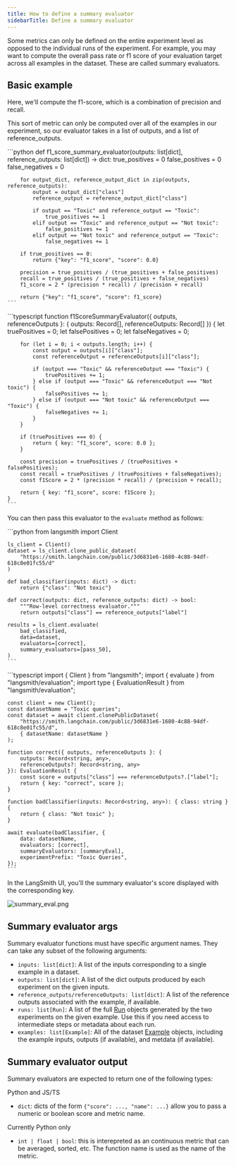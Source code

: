 ```yaml
---
title: How to define a summary evaluator
sidebarTitle: Define a summary evaluator
---
```


Some metrics can only be defined on the entire experiment level as opposed to the individual runs of the experiment. For example, you may want to compute the overall pass rate or f1 score of your evaluation target across all examples in the dataset. These are called summary evaluators.

## Basic example

Here, we'll compute the f1-score, which is a combination of precision and recall.

This sort of metric can only be computed over all of the examples in our experiment, so our evaluator takes in a list of outputs, and a list of reference_outputs.

<Tabs>
  <Tab title="Python">
    ```python
    def f1_score_summary_evaluator(outputs: list[dict], reference_outputs: list[dict]) -> dict:
        true_positives = 0
        false_positives = 0
        false_negatives = 0
        
        for output_dict, reference_output_dict in zip(outputs, reference_outputs):
            output = output_dict["class"]
            reference_output = reference_output_dict["class"]
            
            if output == "Toxic" and reference_output == "Toxic":
                true_positives += 1
            elif output == "Toxic" and reference_output == "Not toxic":
                false_positives += 1
            elif output == "Not toxic" and reference_output == "Toxic":
                false_negatives += 1
        
        if true_positives == 0:
            return {"key": "f1_score", "score": 0.0}
        
        precision = true_positives / (true_positives + false_positives)
        recall = true_positives / (true_positives + false_negatives)
        f1_score = 2 * (precision * recall) / (precision + recall)
        
        return {"key": "f1_score", "score": f1_score}
    ```
  </Tab>
  <Tab title="TypeScript">
    ```typescript
    function f1ScoreSummaryEvaluator({ outputs, referenceOutputs }: { 
        outputs: Record<string, any>[], 
        referenceOutputs: Record<string, any>[] 
    }) {
        let truePositives = 0;
        let falsePositives = 0;
        let falseNegatives = 0;
        
        for (let i = 0; i < outputs.length; i++) {
            const output = outputs[i]["class"];
            const referenceOutput = referenceOutputs[i]["class"];
            
            if (output === "Toxic" && referenceOutput === "Toxic") {
                truePositives += 1;
            } else if (output === "Toxic" && referenceOutput === "Not toxic") {
                falsePositives += 1;
            } else if (output === "Not toxic" && referenceOutput === "Toxic") {
                falseNegatives += 1;
            }
        }
        
        if (truePositives === 0) {
            return { key: "f1_score", score: 0.0 };
        }
        
        const precision = truePositives / (truePositives + falsePositives);
        const recall = truePositives / (truePositives + falseNegatives);
        const f1Score = 2 * (precision * recall) / (precision + recall);
        
        return { key: "f1_score", score: f1Score };
    }
    ```
  </Tab>
</Tabs>

You can then pass this evaluator to the `evaluate` method as follows:

<Tabs>
  <Tab title="Python">
    ```python
    from langsmith import Client

    ls_client = Client()
    dataset = ls_client.clone_public_dataset(
        "https://smith.langchain.com/public/3d6831e6-1680-4c88-94df-618c8e01fc55/d"
    )

    def bad_classifier(inputs: dict) -> dict:
        return {"class": "Not toxic"}

    def correct(outputs: dict, reference_outputs: dict) -> bool:
        """Row-level correctness evaluator."""
        return outputs["class"] == reference_outputs["label"]

    results = ls_client.evaluate(
        bad_classified,
        data=dataset,
        evaluators=[correct],
        summary_evaluators=[pass_50],
    )
    ```
  </Tab>
  <Tab title="TypeScript">
    ```typescript
    import { Client } from "langsmith";
    import { evaluate } from "langsmith/evaluation";
    import type { EvaluationResult } from "langsmith/evaluation";

    const client = new Client();
    const datasetName = "Toxic queries";
    const dataset = await client.clonePublicDataset(
        "https://smith.langchain.com/public/3d6831e6-1680-4c88-94df-618c8e01fc55/d",
        { datasetName: datasetName }
    );

    function correct({ outputs, referenceOutputs }: { 
        outputs: Record<string, any>, 
        referenceOutputs?: Record<string, any> 
    }): EvaluationResult {
        const score = outputs["class"] === referenceOutputs?.["label"];
        return { key: "correct", score };
    }

    function badClassifier(inputs: Record<string, any>): { class: string } {
        return { class: "Not toxic" };
    }

    await evaluate(badClassifier, {
        data: datasetName,
        evaluators: [correct],
        summaryEvaluators: [summaryEval],
        experimentPrefix: "Toxic Queries",
    });
    ```
  </Tab>
</Tabs>

In the LangSmith UI, you'll the summary evaluator's score displayed with the corresponding key.

![summary_eval.png](images/summary-eval.png)

## Summary evaluator args

Summary evaluator functions must have specific argument names. They can take any subset of the following arguments:

* `inputs: list[dict]`: A list of the inputs corresponding to a single example in a dataset.
* `outputs: list[dict]`: A list of the dict outputs produced by each experiment on the given inputs.
* `reference_outputs/referenceOutputs: list[dict]`: A list of the reference outputs associated with the example, if available.
* `runs: list[Run]`: A list of the full [Run](/langsmith/run-data-format) objects generated by the two experiments on the given example. Use this if you need access to intermediate steps or metadata about each run.
* `examples: list[Example]`: All of the dataset [Example](/langsmith/example-data-format) objects, including the example inputs, outputs (if available), and metdata (if available).

## Summary evaluator output

Summary evaluators are expected to return one of the following types:

Python and JS/TS

* `dict`: dicts of the form `{"score": ..., "name": ...}` allow you to pass a numeric or boolean score and metric name.

Currently Python only

* `int | float | bool`: this is interepreted as an continuous metric that can be averaged, sorted, etc. The function name is used as the name of the metric.
